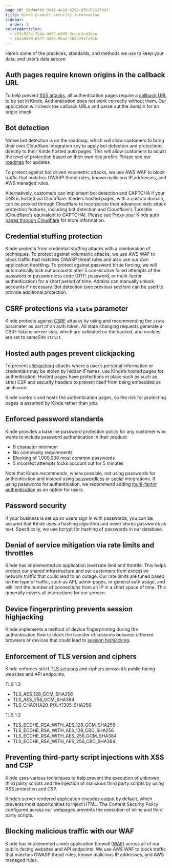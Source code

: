 ```yaml
---
page_id: 54d44f6d-3942-4e10-9299-df61b2817b9f
title: Kinde product security information
sidebar:
  order: 3
relatedArticles:
  - c53c9254-7bbb-4d58-b949-3ccdc3cd3dee
  - 162a0888-6b7f-439e-9ba2-7b2c491fc95b
---
```


Here’s some of the practices, standards, and methods we use to keep your data, and user’s data secure. 

## Auth pages require known origins in the callback URL

To help prevent [XSS attacks](https://cheatsheetseries.owasp.org/cheatsheets/Cross_Site_Scripting_Prevention_Cheat_Sheet.html), all authentication pages require a [callback URL](/get-started/connect/callback-urls/) to be set in Kinde. Authentication does not work correctly without them. Our application will check the callback URLs and parse out the domain for an origin check.

## Bot detection

Native bot detection is on the roadmap, which will allow customers to bring their own Cloudflare integration key to apply bot detection and protections directly to their Kinde hosted auth pages. This will allow customers to adjust the level of protection based on their own risk profile. Please see our [roadmap](https://updates.kinde.com/board) for updates.

To protect against bot driven volumetric attacks, we use AWS WAF to block traffic that matches OWASP threat rules, known malicious IP addresses, and AWS managed rules. 

Alternatively, customers can implement bot detection and CAPTCHA if your DNS is hosted via Cloudflare. Kinde's hosted pages, with a custom domain, can be proxied through Cloudflare to incorporate their advanced web attack protection features, including bot detection and Cloudflare's Turnstile (Cloudflare's equivalent to CAPTCHA). Please see [Proxy your Kinde auth pages through Cloudflare](/authenticate/custom-configurations/proxy-your-kinde-auth-pages-through-cloudflare) for more information.

## Credential stuffing protection

Kinde protects from credential stuffing attacks with a combination of techniques. To protect against volumetric attacks, we use AWS WAF to block traffic that matches OWASP threat rules and also use our own application throttling. To protect against password brute forcing, we will automatically lock out accounts after 5 consecutive failed attempts of the password or passwordless code (OTP, password, or multi-factor authentication) for a short period of time. Admins can manually unlock accounts if necessary. Bot detection (see previous section) can be used to provide additional protection.

## CSRF protections via `state` parameter

Kinde protects against [CSRF](https://cheatsheetseries.owasp.org/cheatsheets/Cross-Site_Request_Forgery_Prevention_Cheat_Sheet.html) attacks by using and recommending the `state` parameter as part of an auth token. All state changing requests generate a CSRF tokens server side, which are validated on the backed, and cookies are set to sameSite `strict`.

## Hosted auth pages prevent clickjacking

To prevent [clickjacking](https://cheatsheetseries.owasp.org/cheatsheets/Clickjacking_Defense_Cheat_Sheet.html) attacks where a user’s personal information or credentials may be stolen by hidden iFrames, use Kinde’s hosted pages for authentication. Hosted pages have protections in place such as such as strict CSP and security headers to prevent itself from being embedded as an iFrame.

Kinde controls and hosts the authentication pages, so the risk for protecting pages is assumed by Kinde rather than you.

## Enforced password standards

Kinde provides a baseline password protection policy for any customer who wants to include password authentication in their product.

- 8 character minimum
- No complexity requirements
- Blocking of 1,000,000 most common passwords
- 5 incorrect attempts locks account out for 5 minutes

Note that Kinde recommends, where possible, not using passwords for authentication and instead using [passwordless](/authenticate/about-auth/authentication-methods/#passwordless) or [social](/authenticate/social-sign-in/add-social-sign-in/) integrations. If using passwords for authentication, we recommend adding [multi-factor authentication](/authenticate/multi-factor-auth/about-multi-factor-authentication/) as an option for users.

## Password security

If your business is set up so users sign in with passwords, you can be assured that Kinde uses a hashing algorithm and never stores passwords as text. Specifically, we use bcrypt for hashing of passwords in our database.

## Denial of service mitigation via rate limits and throttles

Kinde has implemented an application level rate limit and throttle. This helps protect our shared infrastructure and our customers from excessive network traffic that could lead to an outage. Our rate limits are tuned based on the type of traffic, such as API, admin pages, or general auth usage, and will limit the number of connections from an IP in a short space of time. This generally covers all interactions for our service.

## Device fingerprinting prevents session highjacking

Kinde implements a method of device fingerprinting during the authentication flow to block the transfer of sessions between different browsers or devices that could lead to [session highjacking](https://cheatsheetseries.owasp.org/cheatsheets/Session_Management_Cheat_Sheet.html).

## Enforcement of TLS version and ciphers

Kinde enforces strict [TLS versions](https://cheatsheetseries.owasp.org/cheatsheets/Transport_Layer_Security_Cheat_Sheet.html) and ciphers across it’s public facing websites and API endpoints.

TLS 1.3

- TLS_AES_128_GCM_SHA256
- TLS_AES_256_GCM_SHA384
- TLS_CHACHA20_POLY1305_SHA256

TLS 1.2

- TLS_ECDHE_RSA_WITH_AES_128_GCM_SHA256
- TLS_ECDHE_RSA_WITH_AES_128_CBC_SHA256
- TLS_ECDHE_RSA_WITH_AES_256_GCM_SHA384
- TLS_ECDHE_RSA_WITH_AES_256_CBC_SHA384

## Preventing third-party script injections with XSS and CSP

Kinde uses various techniques to help prevent the execution of unknown third party scripts and the injection of malicious third party scripts by using XSS protection and CSP.

Kinde’s server rendered application encodes output by default, which prevents most opportunities to inject HTML. The Content Security Policy configured across our webpages prevents the execution of inline and third party scripts.

## Blocking malicious traffic with our WAF

Kinde has implemented a web application firewall ([WAF](https://cheatsheetseries.owasp.org/cheatsheets/Secure_Cloud_Architecture_Cheat_Sheet.html#web-application-firewall)) across all of our public-facing websites and API endpoints. We use AWS WAF to block traffic that matches OWASP threat rules, known malicious IP addresses, and AWS managed rules. 
